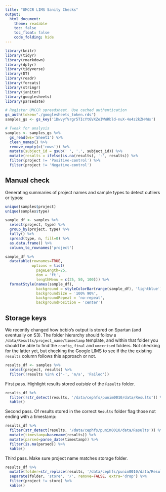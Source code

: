 ```yaml
---
title: "UMCCR LIMS Sanity Checks"
output:
  html_document:
    theme: readable
    toc: false
    toc_float: false
    code_folding: hide
---
```


```r
library(knitr)
library(tidyr)
library(rmarkdown)
library(dplyr)
library(tidyverse)
library(DT)
library(readr)
library(forcats)
library(stringr)
library(janitor)
library(googlesheets)
library(parsedate)
```

```r
# Register UMCCR spreadsheet. Use cached authentication
gs_auth(token="./googlesheets_token.rds")
samples_gs <- gs_key('1DwvyfVrgr5TIcYtGVXZeIWWRbld-nuX-4o4z2kZHNWs')

# Tweak for analysis
samples <- samples_gs %>%
  gs_read(ws='Sheet1') %>%
  clean_names() %>%
  remove_empty(c('rows')) %>%
  mutate(subject_id = gsub(' ', '.', subject_id)) %>%
  mutate(results = ifelse(is.na(results), '-', results)) %>%
  filter(project != 'Positive-control') %>%
  filter(project != 'Negative-control')
```

## Manual check

Generating summaries of project names and sample types to detect outliers or typos:

```r
unique(samples$project)
unique(samples$type)

sample_df <- samples %>%
  select(project, type) %>%
  group_by(project, type) %>%
  tally() %>%
  spread(type, n, fill=0) %>%
  as.data.frame() %>%
  column_to_rownames('project')

sample_df %>%
  datatable(rownames=TRUE, 
            options = list(
              pageLength=25,
              dom = 'ft',
              lengthMenu = c(25, 50, 100))) %>%
  formatStyle(names(sample_df),
              background = styleColorBar(range(sample_df), 'lightblue'),
              backgroundSize = '100% 90%',
              backgroundRepeat = 'no-repeat',
              backgroundPosition = 'center')
```

## Storage keys

We recently changed how bcbio's output is stored on Spartan (and eventually on S3). The folder hierarchy should follow a `/data/Results/project_name/timestamp` template, and within that folder you should be able to find the `config`, `final` and `umccrised` folders. Not checking for the latter yet, but checking the Google LIMS to see if the the existing `results` column follows this approach or not.

```r
results_df <- samples %>%
  select(project, results) %>%
  filter(!results %in% c('-', 'n/a', 'Failed'))
```

First pass. Highlight results stored _outside_ of the `Results` folder.

```r
results_df %>%
  filter(!str_detect(results, '/data/cephfs/punim0010/data/Results')) %>%
  kable()
```

Second pass. Of results stored in the correct `Results` folder flag those not ending with a timestamp:

```r
results_df %>%
  filter(str_detect(results, '/data/cephfs/punim0010/data/Results')) %>%
  mutate(timestamp=basename(results)) %>%
  mutate(parsed=parse_date(timestamp)) %>%
  filter(is.na(parsed)) %>%
  kable()
```

Third pass. Make sure project name matches storage folder.

```r
results_df %>%
  mutate(folder=str_replace(results, '/data/cephfs/punim0010/data/Results/', '')) %>%
  separate(folder, 'store', '/', remove=FALSE, extra='drop') %>%
  filter(project != store) %>%
  kable()
```

